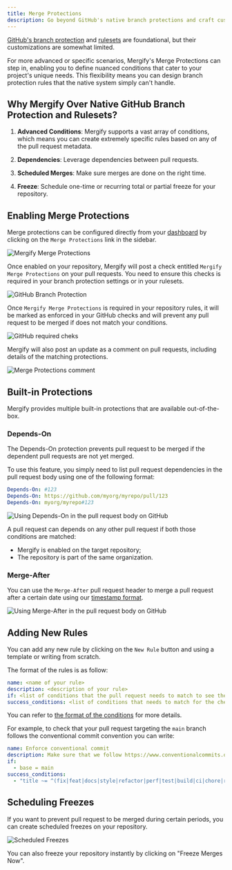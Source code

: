 ```yaml
---
title: Merge Protections
description: Go beyond GitHub's native branch protections and craft custom, advanced rules using Mergify.
---
```



[GitHub's branch
protection](https://docs.github.com/en/repositories/configuring-branches-and-merges-in-your-repository/managing-protected-branches/about-protected-branches)
and
[rulesets](https://docs.github.com/en/repositories/configuring-branches-and-merges-in-your-repository/managing-rulesets/about-rulesets)
are foundational, but their customizations are somewhat limited.

For more advanced or specific scenarios, Mergify's Merge Protections can step
in, enabling you to define nuanced conditions that cater to your project's
unique needs. This flexibility means you can design branch protection rules
that the native system simply can't handle.

## Why Mergify Over Native GitHub Branch Protection and Rulesets?

1. **Advanced Conditions**: Mergify supports a vast array of conditions, which
   means you can create extremely specific rules based on any of the pull
   request metadata.

2. **Dependencies**: Leverage dependencies between pull requests.

3. **Scheduled Merges**: Make sure merges are done on the right time.

4. **Freeze**: Schedule one-time or recurring total or partial freeze for your
   repository.

## Enabling Merge Protections

Merge protections can be configured directly from your
[dashboard](https://dashboard.mergify.com) by clicking on the `Merge
Protections` link in the sidebar.

<Image src={mainScreen} alt="Mergify Merge Protections" />

Once enabled on your repository, Mergify will post a check entitled `Mergify
Merge Protections` on your pull requests. You need to ensure this checks is
required in your branch protection settings or in your rulesets.

<Image src={bpScreen} alt="GitHub Branch Protection" />

Once `Mergify Merge Protections` is required in your repository rules, it will
be marked as enforced in your GitHub checks and will prevent any pull request
to be merged if does not match your conditions.

<Image src={requiredChecksScreen} alt="GitHub required cheks" />

Mergify will also post an update as a comment on pull requests, including
details of the matching protections.

<Image src={commentScreen} alt="Merge Protections comment" />

## Built-in Protections

Mergify provides multiple built-in protections that are available
out-of-the-box.

### Depends-On

The Depends-On protection prevents pull request to be merged if the dependent
pull requests are not yet merged.

To use this feature, you simply need to list pull request dependencies in the
pull request body using one of the following format:

```yaml
Depends-On: #123
Depends-On: https://github.com/myorg/myrepo/pull/123
Depends-On: myorg/myrepo#123
```

<Image src={dependsOnBody} alt="Using Depends-On in the pull request body on GitHub"/>

A pull request can depends on any other pull request if both those conditions
are matched:
- Mergify is enabled on the target repository;
- The repository is part of the same organization.

### Merge-After

You can use the `Merge-After` pull request header to merge a pull request after
a certain date using our [timestamp format](/configuration/data-types#timestamp).

<Image src={mergeAfterBody} alt="Using Merge-After in the pull request body on GitHub"/>

## Adding New Rules

You can add any new rule by clicking on the `New Rule` button and using a
template or writing from scratch.

The format of the rules is as follow:

```yaml
name: <name of your rule>
description: <description of your rule>
if: <list of conditions that the pull request needs to match to see the rule applied>
success_conditions: <list of conditions that needs to match for the check to be a success>
```

You can refer to [the format of the conditions](/configuration/conditions/) for
more details.

For example, to check that your pull request targeting the `main` branch
follows the conventional commit convention you can write:

```yaml
name: Enforce conventional commit
description: Make sure that we follow https://www.conventionalcommits.org/en/v1.0.0/
if:
  - base = main
success_conditions:
  - "title ~= ^(fix|feat|docs|style|refactor|perf|test|build|ci|chore|revert)(?:\\(.+\\))?:"
```

## Scheduling Freezes

If you want to prevent pull request to be merged during certain periods, you
can create scheduled freezes on your repository.

<Image src={scheduleFreezeScreen} alt="Scheduled Freezes" />

You can also freeze your repository instantly by clicking on "Freeze Merges
Now".
